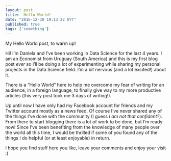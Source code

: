 ```yaml
---
layout: post
title:  Hello World!
date: "2016-12-30 19:13:22 UYT"
published: true
tags: ['something']
---
```

My Hello World post, to warm up! 

<!--more-->
Hi! I'm Daniela and I've been working in Data Science for the last 4 years. I am an Economist from Uruguay (South America) and this is my first blog post *ever* so I'll be doing a lot of experimenting while sharing my personal projects in the Data Science field. I'm a bit nervous (and a lot excited!) about it. 

There is a "Hello World" here to help me overcome my fear of writing for an audience, in a foreign language, to finally give way to my more productive articles (this very post took me 3 days of writing!).

Up until now I have only had my Facebook account for friends and my Twitter account mostly as a news feed. Of course I've never shared any of the things I've done with the community (I guess *I am not that confident?*). From there to start blogging there is a lot of work to be done, but I'm ready now! Since I've been benefiting from the knowledge of many people over the world all this time, I would be thrilled if some of you found any of the things I do helpful (or at least enjoyable) in return.

I hope you find stuff here you like, leave your comments and enjoy your visit :)  